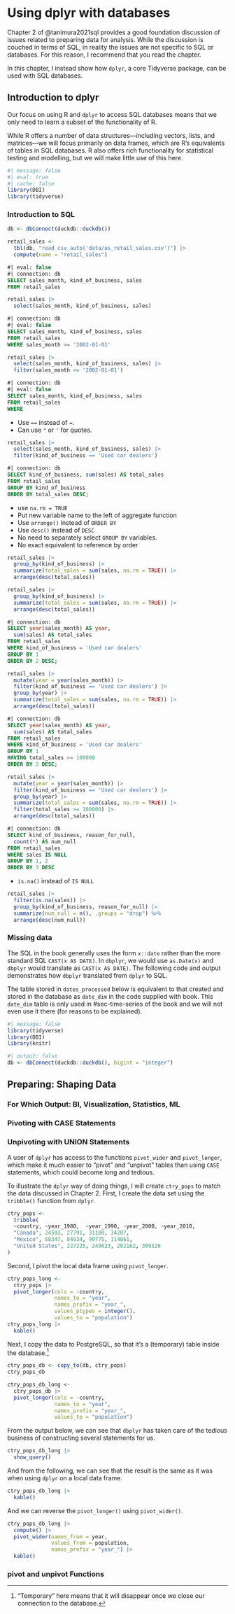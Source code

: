 # Using dplyr with databases

Chapter 2 of @tanimura2021sql provides a good foundation discussion of issues related to preparing data for analysis.
While the discussion is couched in terms of SQL, in reality the issues are not specific to SQL or databases.
For this reason, I recommend that you read the chapter.

In this chapter, I instead show how `dplyr`, a core Tidyverse package, can be used with SQL databases.

## Introduction to dplyr

Our focus on using R and `dplyr` to access SQL databases means that we only need to learn a subset of the functionality of R.

While R offers a number of data structures---including vectors, lists, and matrices---we will focus primarily on data frames, which are R's equivalents of tables in SQL databases.
R also offers rich functionality for statistical testing and modelling, but we will make little use of this here.

```r
#| message: false
#| eval: true
#| cache: false
library(DBI)
library(tidyverse)
```

### Introduction to SQL

```r
db <- dbConnect(duckdb::duckdb())

retail_sales <-
  tbl(db, "read_csv_auto('data/us_retail_sales.csv')") |>
  compute(name = "retail_sales")
```

```sql
#| eval: false
#| connection: db
SELECT sales_month, kind_of_business, sales
FROM retail_sales
```

```r
retail_sales |>
  select(sales_month, kind_of_business, sales)
```

```sql
#| connection: db
#| eval: false
SELECT sales_month, kind_of_business, sales
FROM retail_sales
WHERE sales_month >= '2002-01-01'
```

```r
retail_sales |>
  select(sales_month, kind_of_business, sales) |>
  filter(sales_month >= '2002-01-01')
```


```sql
#| connection: db
#| eval: false
SELECT sales_month, kind_of_business, sales
FROM retail_sales
WHERE 
```

 - Use `==` instead of `=`.
 - Can use `"` or `'` for quotes.

```r
retail_sales |>
  select(sales_month, kind_of_business, sales) |>
  filter(kind_of_business == 'Used car dealers')
```

```sql
#| connection: db
SELECT kind_of_business, sum(sales) AS total_sales
FROM retail_sales
GROUP BY kind_of_business
ORDER BY total_sales DESC;
```
 - use `na.rm = TRUE`
 - Put new variable name to the left of aggregate function
 - Use `arrange()` instead of `ORDER BY`
 - Use `desc()` instead of `DESC`
 - No need to separately select `GROUP BY` variables.
 - No exact equivalent to reference by order
 
```r
retail_sales |>
  group_by(kind_of_business) |>
  summarize(total_sales = sum(sales, na.rm = TRUE)) |>
  arrange(desc(total_sales))
```

```r
retail_sales |>
  group_by(kind_of_business) |>
  summarize(total_sales = sum(sales, na.rm = TRUE)) |>
  arrange(desc(total_sales))
```


```sql
#| connection: db
SELECT year(sales_month) AS year,
  sum(sales) AS total_sales
FROM retail_sales
WHERE kind_of_business = 'Used car dealers'
GROUP BY 1
ORDER BY 2 DESC;
```

```r
retail_sales |>
  mutate(year = year(sales_month)) |>
  filter(kind_of_business == 'Used car dealers') |>
  group_by(year) |>
  summarize(total_sales = sum(sales, na.rm = TRUE)) |>
  arrange(desc(total_sales))
```


```sql
#| connection: db
SELECT year(sales_month) AS year,
  sum(sales) AS total_sales
FROM retail_sales
WHERE kind_of_business = 'Used car dealers'
GROUP BY 1
HAVING total_sales >= 100000
ORDER BY 2 DESC;
```

```r
retail_sales |>
  mutate(year = year(sales_month)) |>
  filter(kind_of_business == 'Used car dealers') |>
  group_by(year) |>
  summarize(total_sales = sum(sales, na.rm = TRUE)) |>
  filter(total_sales >= 100000) |>
  arrange(desc(total_sales)) 
```

```sql
#| connection: db
SELECT kind_of_business, reason_for_null,
  count(*) AS num_null
FROM retail_sales
WHERE sales IS NULL
GROUP BY 1, 2
ORDER BY 3 DESC
```
 - `is.na()` instead of `IS NULL`
 
```r
retail_sales |>
  filter(is.na(sales)) |>
  group_by(kind_of_business, reason_for_null) |>
  summarize(num_null = n(), .groups = "drop") %>%
  arrange(desc(num_null))
```

### Missing data

The SQL in the book generally uses the form `x::date` rather than the more standard SQL `CAST(x AS DATE)`.
In `dbplyr`, we would use `as.Date(x)` and `dbplyr` would translate as `CAST(x AS DATE)`.
The following code and output demonstrates how `dbplyr` translated from `dplyr` to SQL.

The table stored in `dates_processed` below is equivalent to that created and stored in the database as `date_dim` in the code supplied with book.
This `date_dim` table is only used in #sec-time-series of the book and we will not even use it there (for reasons to be explained).

```r
#| message: false
library(tidyverse)
library(DBI)
library(knitr)
```

```r
#| output: false
db <- dbConnect(duckdb::duckdb(), bigint = "integer")
```

## Preparing: Shaping Data

### For Which Output: BI, Visualization, Statistics, ML

### Pivoting with CASE Statements

### Unpivoting with UNION Statements

A user of `dplyr` has access to the functions `pivot_wider` and `pivot_longer`, which make it much easier to "pivot" and "unpivot" tables than using `CASE` statements, which could become long and tedious.

To illustrate the `dplyr` way of doing things, I will create `ctry_pops` to match the data discussed in Chapter 2.
First, I create the data set using the `tribble()` function from `dplyr`.

```r
ctry_pops <-
  tribble(
  ~country, ~year_1980,  ~year_1990, ~year_2000, ~year_2010,
  "Canada", 24593, 27791, 31100, 34207,
  "Mexico", 68347, 84634, 99775, 114061,
  "United States", 227225, 249623, 282162, 309326
)
```

Second, I pivot the local data frame using `pivot_longer`.

```r
ctry_pops_long <-
  ctry_pops |>
  pivot_longer(cols = -country, 
               names_to = "year",
               names_prefix = "year_",
               values_ptypes = integer(),
               values_to = "population") 
ctry_pops_long |>
  kable()
```

Next, I copy the data to PostgreSQL, so that it's a (temporary) table inside the database.^["Temporary" here means that it will disappear once we close our connection to the database.]

```r
ctry_pops_db <- copy_to(db, ctry_pops)
ctry_pops_db
```

```r
ctry_pops_db_long <-
  ctry_pops_db |>
  pivot_longer(cols = -country, 
               names_to = "year",
               names_prefix = "year_",
               values_to = "population") 
```

From the output below, we can see that `dbplyr` has taken care of the tedious business of constructing several statements for us.

```r
ctry_pops_db_long |>
  show_query()
```

And from the following, we can see that the result is the same as it was when using `dplyr` on a local data frame.

```r
ctry_pops_db_long |>
  kable()
```

And we can reverse the `pivot_longer()` using `pivot_wider()`.

```r
ctry_pops_db_long |>
  compute() |>
  pivot_wider(names_from = year, 
              values_from = population, 
              names_prefix = "year_") |>
  kable()
```

### pivot and unpivot Functions

